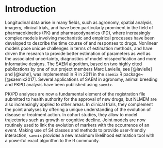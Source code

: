 # Introduction {#intro}

Longitudinal data arise in many fields, such as agronomy, spatial analysis, imagery, clinical trials, and have been particularly prominent in the field of pharmacokinetics (PK) and pharmacodynamics (PD), where increasingly complex models involving mechanistic and empirical processes have been developed to describe the time course of and responses to drugs. Nonlinear models pose unique challenges in terms of estimation methods, and have driven the research to provide better estimation of parameters as well as the associated uncertainty, diagnostics of model misspecification and more informative designs. The SAEM algorithm, based on two highly cited publications by one of our project members Marc Lavielle, see [@lavielle] and [@kuhn], was implemented in R in 2011 in the `saemix` R package~[@saemix2017]. Several applications of SAEM in agronomy, animal breeding and PKPD analysis have been published using `saemix`.

PK/PD analyses are now a fundamental element of the registration file submitted to health authority for the approval of new drugs, but NLMEM are also increasingly applied to other areas. In clinical trials, they complement the point analyses by offering a unique understanding of the evolution of disease or treatment action. In cohort studies, they allow to model trajectories such as growth or cognitive decline. Joint models are now routinely used to link the evolution of markers with the occurrence of an event. Making use of S4 classes and methods to provide user-friendly interaction, `saemix` provides a new maximum likelihood estimation tool with a powerful exact algorithm to the R community.

